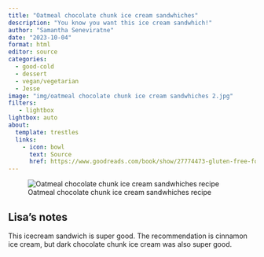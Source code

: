```yaml
---
title: "Oatmeal chocolate chunk ice cream sandwhiches"
description: "You know you want this ice cream sandwhich!"
author: "Samantha Seneviratne"
date: "2023-10-04"
format: html
editor: source
categories:
  - good-cold
  - dessert
  - vegan/vegetarian
  - Jesse
image: "img/oatmeal chocolate chunk ice cream sandwhiches 2.jpg"
filters:
   - lightbox
lightbox: auto
about:
  template: trestles
  links:
    - icon: bowl
      text: Source
      href: https://www.goodreads.com/book/show/27774473-gluten-free-for-good
---
```


![Oatmeal chocolate chunk ice cream sandwhiches recipe](img/oatmeal chocolate chunk ice cream sandwhiches.jpg)

## Lisa's notes

This icecream sandwich is super good. The recommendation is cinnamon ice cream, but dark chocolate chunk ice cream was also super good. 
